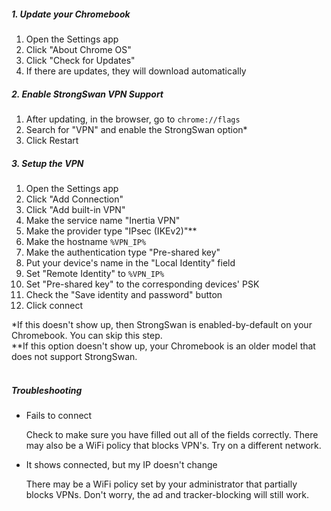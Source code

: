 ##### 1. Update your Chromebook

1. Open the Settings app										<br />
1. Click "About Chrome OS"										<br />
1. Click "Check for Updates"									<br />
1. If there are updates, they will download automatically		<br />

##### 2. Enable StrongSwan VPN Support

1. After updating, in the browser, go to `chrome://flags`		<br />
1. Search for "VPN" and enable the StrongSwan option* 			<br />
1. Click Restart												<br />

##### 3. Setup the VPN

1. Open the Settings app										<br />
1. Click "Add Connection"										<br />
1. Click "Add built-in VPN"										<br />
1. Make the service name "Inertia VPN"							<br />
1. Make the provider type "IPsec (IKEv2)"**						<br />
1. Make the hostname `%VPN_IP%`									<br />
1. Make the authentication type "Pre-shared key"				<br />
1. Put your device's name in the "Local Identity" field			<br />
1. Set "Remote Identity" to `%VPN_IP%`							<br />
1. Set "Pre-shared key" to the corresponding devices' PSK		<br />
1. Check the "Save identity and password" button				<br />
1. Click connect												<br />

*If this doesn't show up, then StrongSwan is enabled-by-default
on your Chromebook. You can skip this step.						<br />
**If this option doesn't show up, your Chromebook is an older
model that does not support StrongSwan.								<br /><br />

##### Troubleshooting

- Fails to connect												<br />

	Check to make sure you have filled out all of the fields correctly.
	There may also be a WiFi policy that blocks VPN's. Try on a different
	network.

- It shows connected, but my IP doesn't change					<br />

	There may be a WiFi policy set by your administrator that
	partially blocks VPNs. Don't worry, the ad and tracker-blocking
	will still work.												<br /><br />
